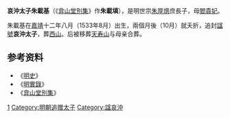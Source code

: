 '''哀沖太子朱載基'''{{BD|1533年|8月|1533年|10月|catIdx=Z朱}}（《[[弇山堂別集|弇山堂別集]]》作'''朱載填'''），是明世宗[[朱厚熜|朱厚熜]]庶長子，母[[阎貴妃_(明世宗)|閻貴妃]]。

朱載基在[[嘉靖|嘉靖]]十二年八月（1533年8月）出生，兩個月後（10月）就夭折，追封[[諡號|諡號]]'''哀沖太子'''，葬[[西山|西山]]。后被移葬[[天寿山|天寿山]]与母亲合葬。

==参考资料==
*《[[明史|明史]]》
*《[[明實錄|明實錄]]》
*《[[弇山堂別集|弇山堂別集]]》

[[Category:明世宗皇子|1]]
[[Category:明朝追赠太子|Category:明朝追赠太子]]
[[Category:諡哀沖|Category:諡哀沖]]
